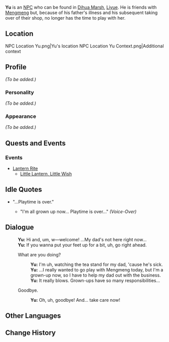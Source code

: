 {{Meta
<!-- REMOVE THIS TEMPLATE AFTER ADDING MISSING INFO -->
|missing_NPC_profile  = yes
}}
{{About|the boy NPC|the Liyue Reputation NPC|Ms. Yu}}
{{Character Infobox
|image            = NPC Xiaoyu.png
|type             = NPC
|region           = Liyue
}}
'''Yu''' is an [[NPC]] who can be found in [[Dihua Marsh]], [[Liyue]]. He is friends with [[Mengmeng]] but, because of his father's illness and his subsequent taking over of their shop, no longer has the time to play with her.

==Location==
<gallery hideaddbutton="true" captionalign="center">
NPC Location Yu.png|Yu's location
NPC Location Yu Context.png|Additional context
</gallery>

==Profile==
<!-- detailed story/lore information goes here -->
''(To be added.)''

===Personality===
''(To be added.)''

===Appearance===
''(To be added.)''

==Quests and Events==
===Events===
*[[Lantern Rite]]
**[[Lantern Rite Tales/Little Lantern, Little Wish|Little Lantern, Little Wish]]

==Idle Quotes==
* "...Playtime is over."
**{{A|VO Xiaoyu 01.ogg}} "I'm all grown up now... Playtime is over..." ''(Voice-Over)''

==Dialogue==
{{Dialogue start}}
:'''Yu:''' Hi and, um, w&mdash;welcome! ...My dad's not here right now...
:'''Yu:''' If you wanna put your feet up for a bit, uh, go right ahead.
:{{DIcon}} What are you doing?
::'''Yu:''' I'm uh, watching the tea stand for my dad, 'cause he's sick.
::'''Yu:''' ...I really wanted to go play with Mengmeng today, but I'm a grown-up now, so I have to help my dad out with the business.
::'''Yu:''' It really blows. Grown-ups have so many responsibilities...
:{{DIcon}} Goodbye.
::'''Yu:''' Oh, uh, goodbye! And... take care now!
{{Dialogue end}}

==Other Languages==
{{Other Languages|default_hidden = 1
|en      = Yu
|zhs     = 小羽
|zhs_rm  = Xiǎoyǔ
|zht     = 小羽
|zht_rm  = Xiǎoyǔ
|ja      = 羽
|ja_rm   = Hane
|ko      = 현우
|ko_rm   = Hyeon'u
|es      = Yu
|fr      = Petit Yu
|ru      = Малыш Юй
|th      = Yu
|vi      = Bé Yu
|de      = Yu
|id      = Xiaoyu
|pt      = Yu
}}

==Change History==
{{Change History|1.0}}